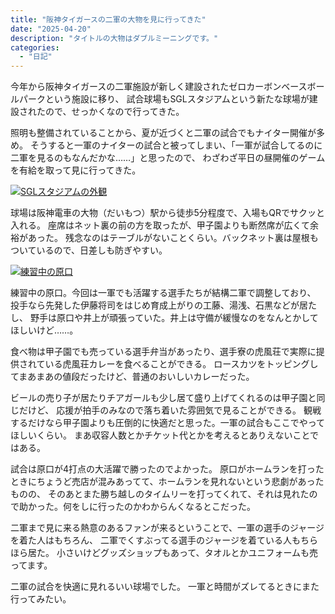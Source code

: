 ```yaml
---
title: "阪神タイガースの二軍の大物を見に行ってきた"
date: "2025-04-20"
description: "タイトルの大物はダブルミーニングです。"
categories:
  - "日記"
---
```


今年から阪神タイガースの二軍施設が新しく建設されたゼロカーボンベースボールパークという施設に移り、
試合球場もSGLスタジアムという新たな球場が建設されたので、せっかくなので行ってきた。

照明も整備されていることから、夏が近づくと二軍の試合でもナイター開催が多め。
そうすると一軍のナイターの試合と被ってしまい、「一軍が試合してるのに二軍を見るのもなんだかな……」と思ったので、
わざわざ平日の昼開催のゲームを有給を取って見に行ってきた。

<a href="/static/images/2025-04-20-1.webp" rel="noopener noreferrer">![SGLスタジアムの外観](/static/images/2025-04-20-1.webp)</a>

球場は阪神電車の大物（だいもつ）駅から徒歩5分程度で、入場もQRでサクッと入れる。
座席はネット裏の前の方を取ったが、甲子園よりも断然席が広くて余裕があった。
残念なのはテーブルがないことくらい。バックネット裏は屋根もついているので、日差しも防ぎやすい。

<a href="/static/images/2025-04-20-2.webp" rel="noopener noreferrer">![練習中の原口](/static/images/2025-04-20-2.webp)</a>

練習中の原口。今回は一軍でも活躍する選手たちが結構二軍で調整しており、
投手なら先発した伊藤将司をはじめ育成上がりの工藤、湯浅、石黒などが居たし、
野手は原口や井上が頑張っていた。井上は守備が緩慢なのをなんとかしてほしいけど……。

食べ物は甲子園でも売っている選手弁当があったり、選手寮の虎風荘で実際に提供されている虎風荘カレーを食べることができる。
ロースカツをトッピングしてまあまあの値段だったけど、普通のおいしいカレーだった。

ビールの売り子が居たりチアガールも少し居て盛り上げてくれるのは甲子園と同じだけど、
応援が拍手のみなので落ち着いた雰囲気で見ることができる。
観戦するだけなら甲子園よりも圧倒的に快適だと思った。一軍の試合もここでやってほしいくらい。
まあ収容人数とかチケット代とかを考えるとありえないことではある。

試合は原口が4打点の大活躍で勝ったのでよかった。
原口がホームランを打ったときにちょうど売店が混みあってて、ホームランを見れないという悲劇があったものの、
そのあとまた勝ち越しのタイムリーを打ってくれて、それは見れたので助かった。何をしに行ったのかわからんくなるとこだった。

二軍まで見に来る熱意のあるファンが来るということで、一軍の選手のジャージを着た人はもちろん、
二軍でくすぶってる選手のジャージを着ている人もちらほら居た。
小さいけどグッズショップもあって、タオルとかユニフォームも売ってます。

二軍の試合を快適に見れるいい球場でした。
一軍と時間がズレてるときにまた行ってみたい。
